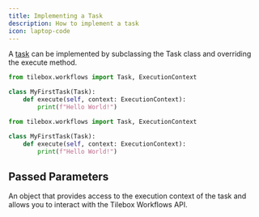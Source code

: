 ```yaml
---
title: Implementing a Task
description: How to implement a task
icon: laptop-code
---
```


A [task](/workflows/tasks) can be implemented by subclassing the Task class and overriding the execute method.

<RequestExample>

```python Python (Sync)
from tilebox.workflows import Task, ExecutionContext

class MyFirstTask(Task):
    def execute(self, context: ExecutionContext):
        print(f"Hello World!")
```

```python Python (Async)
from tilebox.workflows import Task, ExecutionContext

class MyFirstTask(Task):
    def execute(self, context: ExecutionContext):
        print(f"Hello World!")
```

</RequestExample>

## Passed Parameters

<ParamField path="content" type="ExecutionContext">
  An object that provides access to the execution context of the task and allows you to interact with the Tilebox
  Workflows API.
</ParamField>
